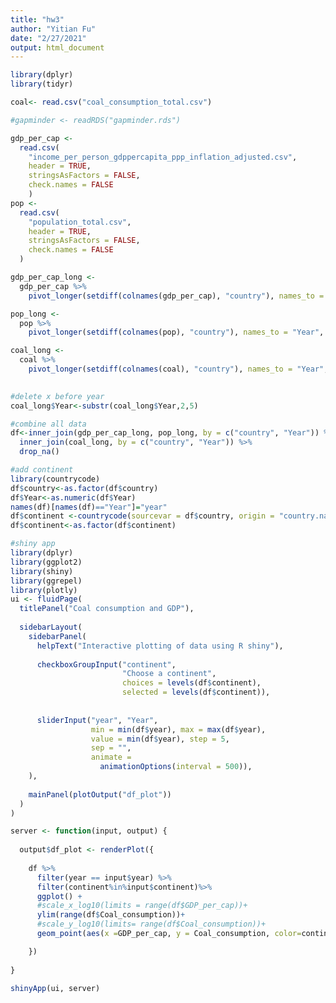 ```yaml
---
title: "hw3"
author: "Yitian Fu"
date: "2/27/2021"
output: html_document
---
```


```r
library(dplyr)
library(tidyr)
```

```r
coal<- read.csv("coal_consumption_total.csv")
```

```r
#gapminder <- readRDS("gapminder.rds")
```

```r
gdp_per_cap <- 
  read.csv(
    "income_per_person_gdppercapita_ppp_inflation_adjusted.csv", 
    header = TRUE, 
    stringsAsFactors = FALSE,
    check.names = FALSE
    )
pop <-
  read.csv(
    "population_total.csv",
    header = TRUE,
    stringsAsFactors = FALSE,
    check.names = FALSE
  )
```

```r
gdp_per_cap_long <- 
  gdp_per_cap %>% 
    pivot_longer(setdiff(colnames(gdp_per_cap), "country"), names_to = "Year", values_to = "GDP_per_cap")

pop_long <-
  pop %>%
    pivot_longer(setdiff(colnames(pop), "country"), names_to = "Year", values_to = "Population")

coal_long <-
  coal %>%
    pivot_longer(setdiff(colnames(coal), "country"), names_to = "Year", values_to = "Coal_consumption")
  
```

```r
#delete x before year
coal_long$Year<-substr(coal_long$Year,2,5)
```

```r
#combine all data
df<-inner_join(gdp_per_cap_long, pop_long, by = c("country", "Year")) %>%
  inner_join(coal_long, by = c("country", "Year")) %>%
  drop_na() 
```

```r
#add continent
library(countrycode)
df$country<-as.factor(df$country)
df$Year<-as.numeric(df$Year)
names(df)[names(df)=="Year"]="year"
df$continent <-countrycode(sourcevar = df$country, origin = "country.name",destination = "continent")
df$continent<-as.factor(df$continent)

```

```r
#shiny app
library(dplyr)
library(ggplot2)
library(shiny)
library(ggrepel)
library(plotly)
ui <- fluidPage(
  titlePanel("Coal consumption and GDP"),
  
  sidebarLayout(
    sidebarPanel(
      helpText("Interactive plotting of data using R shiny"),
      
      checkboxGroupInput("continent", 
                         "Choose a continent", 
                         choices = levels(df$continent),
                         selected = levels(df$continent)),
    
      
      sliderInput("year", "Year",
                  min = min(df$year), max = max(df$year),
                  value = min(df$year), step = 5,
                  sep = "",
                  animate =
                    animationOptions(interval = 500)),
    ),
    
    mainPanel(plotOutput("df_plot"))
  )
)

server <- function(input, output) {
  
  output$df_plot <- renderPlot({ 
    
    df %>%
      filter(year == input$year) %>%
      filter(continent%in%input$continent)%>%
      ggplot() +
      #scale_x_log10(limits = range(df$GDP_per_cap))+
      ylim(range(df$Coal_consumption))+
      #scale_y_log10(limits= range(df$Coal_consumption))+
      geom_point(aes(x =GDP_per_cap, y = Coal_consumption, color=continent, size= Population))

    })
  
}

shinyApp(ui, server)
```
